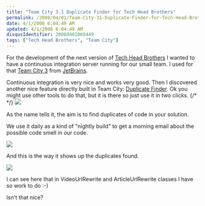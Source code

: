 ```yaml
---
title: "Team City 3.1 Duplicate Finder for Tech Head Brothers"
permalink: /2008/04/01/Team-City-31-Duplicate-Finder-for-Tech-Head-Brothers/
date: 4/1/2008 6:04:49 AM
updated: 4/1/2008 6:04:49 AM
disqusIdentifier: 20080401060449
tags: ["Tech Head Brothers", "Team City"]
---
```

For the development of the next version of [Tech Head Brothers](http://www.techheadbrothers.com/) I wanted to have a continuous integration server running for our small team. I used for that [Team City 3](http://www.jetbrains.com/teamcity) from [JetBrains](http://www.jetbrains.com/). 

Continuous integration is very nice and works very good. Then I discovered another nice feature directly built in Team City: [Duplicate Finder](http://www.jetbrains.net/confluence/display/TCD3/Duplicates+Finder+%28.NET%29). Ok you might use other tools to do that, but it is there so just use it in two clicks.
{/* <!-- more --> */}
![](http://farm3.static.flickr.com/2136/2378468328_7fd59d264c_o.jpg)

As the name tells it, the aim is to find duplicates of code in your solution.

We use it daily as a kind of "nightly build" to get a morning email about the possible code smell in our code.

![](http://farm4.static.flickr.com/3230/2377621109_ebd7f8e897_o.jpg) 

And this is the way it shows up the duplicates found.

![](http://farm3.static.flickr.com/2395/2377642227_56f8283142_o.jpg) 

I can see here that in VideoUrlRewrite and ArticleUrlRewrite classes I have so work to do :-)

Isn't that nice?
